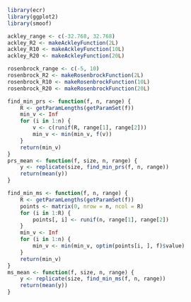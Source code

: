 ```R
library(ecr)
library(ggplot2)
library(smoof)
```

```R
ackley_range <- c(-32.768, 32.768)
ackley_R2 <- makeAckleyFunction(2L)
ackley_R10 <- makeAckleyFunction(10L)
ackley_R20 <- makeAckleyFunction(20L)
```

```R
rosenbrock_range <- c(-5, 10)
rosenbrock_R2 <- makeRosenbrockFunction(2L)
rosenbrock_R10 <- makeRosenbrockFunction(10L)
rosenbrock_R20 <- makeRosenbrockFunction(20L)
```

```R
find_min_prs <- function(f, n, range) {
    R <- getParamLengths(getParamSet(f))
    min_v <- Inf
    for (i in 1:n) {
        v <- c(runif(R, range[1], range[2]))
        min_v <- min(min_v, f(v))
    }
    return(min_v)
}
prs_mean <- function(f, size, n, range) {
    y <- replicate(size, find_min_prs(f, n, range))
    return(mean(y))
}
```
    
```R
find_min_ms <- function(f, n, range) {
    R <- getParamLengths(getParamSet(f))
    points <- matrix(0, nrow = n, ncol = R)
    for (i in 1:R) {
        points[, i] <- runif(n, range[1], range[2])
    }
    min_v <- Inf
    for (i in 1:n) {
        min_v <- min(min_v, optim(points[i, ], f)$value)
    }
    return(min_v)
}
ms_mean <- function(f, size, n, range) {
    y <- replicate(size, find_min_ms(f, n, range))
    return(mean(y))
}
```
    
